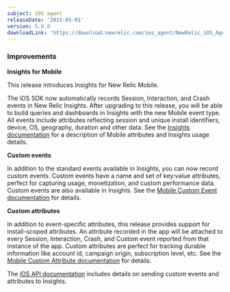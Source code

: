 ```yaml
---
subject: iOS agent
releaseDate: '2015-05-01'
version: 5.0.0
downloadLink: 'https://download.newrelic.com/ios_agent/NewRelic_iOS_Agent_5.0.0.zip'
---
```


### Improvements

**Insights for Mobile**

This release introduces Insights for New Relic Mobile. 

The iOS SDK now automatically records Session, Interaction, and Crash events in New Relic Insights. After upgrading to this release, you will be able to build queries and dashboards in Insights with the new Mobile event type. All events include attributes reflecting session and unique install identifiers, device, OS, geography, duration and other data. See the [Insights documentation](/docs/insights/new-relic-insights/decorating-events/insights-attributes#mobile-defaults) for a description of Mobile attributes and Insights usage details.

**Custom events**

In addition to the standard events available in Insights, you can now record custom events. Custom events have a name and set of key:value attributes, perfect for capturing usage, monetization, and custom performance data. Custom events are also available in Insights. See the [Mobile Custom Event documentation](/docs/insights/new-relic-insights/adding-querying-data/custom-attributes-events-new-relic-mobile#What-are-events-in-New-Relic-Mobile?) for details.

**Custom attributes**

In addition to event-specific attributes, this release provides support for install-scoped attributes. An attribute recorded in the app will be attached to every Session, Interaction, Crash, and Custom event reported from that instance of the app. Custom attributes are perfect for tracking durable information like account id, campaign origin, subscription level, etc. See the [Mobile Custom Attribute documentation](/docs/insights/new-relic-insights/adding-querying-data/custom-attributes-events-new-relic-mobile#What-are-attributes?) for details. 

The [iOS API documentation](/docs/mobile-monitoring/mobile-sdk-api/new-relic-mobile-sdk-api/working-ios-sdk-api#custom-att-events) includes details on sending custom events and attributes to Insights.
